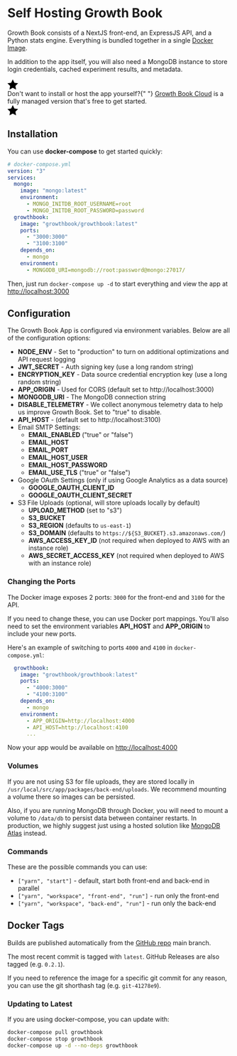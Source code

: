 # Self Hosting Growth Book

Growth Book consists of a NextJS front-end, an ExpressJS API, and a Python stats engine. Everything is bundled together in a single [Docker Image](https://hub.docker.com/r/growthbook/growthbook).

In addition to the app itself, you will also need a MongoDB instance to store login credentials, cached experiment results, and metadata.

<div className="bg-blue-200 dark:bg-blue-900 py-2 px-4 rounded flex">
  <div className="text-yellow-500 pt-1 mr-3">
    <svg
      xmlns="http://www.w3.org/2000/svg"
      width="24"
      height="24"
      viewBox="0 0 24 24"
      style={{ fill: "currentColor" }}
    >
      <path d="M12 .587l3.668 7.568 8.332 1.151-6.064 5.828 1.48 8.279-7.416-3.967-7.417 3.967 1.481-8.279-6.064-5.828 8.332-1.151z" />
    </svg>
  </div>
  <div>
    Don't want to install or host the app yourself?{" "}
    <a href="https://app.growthbook.io">Growth Book Cloud</a> is a fully managed
    version that's free to get started.
  </div>
  <div className="text-yellow-500 pt-1 ml-3">
    <svg
      xmlns="http://www.w3.org/2000/svg"
      width="24"
      height="24"
      viewBox="0 0 24 24"
      style={{ fill: "currentColor" }}
    >
      <path d="M12 .587l3.668 7.568 8.332 1.151-6.064 5.828 1.48 8.279-7.416-3.967-7.417 3.967 1.481-8.279-6.064-5.828 8.332-1.151z" />
    </svg>
  </div>
</div>

## Installation

You can use **docker-compose** to get started quickly:

```yml
# docker-compose.yml
version: "3"
services:
  mongo:
    image: "mongo:latest"
    environment:
      - MONGO_INITDB_ROOT_USERNAME=root
      - MONGO_INITDB_ROOT_PASSWORD=password
  growthbook:
    image: "growthbook/growthbook:latest"
    ports:
      - "3000:3000"
      - "3100:3100"
    depends_on:
      - mongo
    environment:
      - MONGODB_URI=mongodb://root:password@mongo:27017/
```

Then, just run `docker-compose up -d` to start everything and view the app at [http://localhost:3000](http://localhost:3000)

## Configuration

The Growth Book App is configured via environment variables. Below are all of the configuration options:

- **NODE_ENV** - Set to "production" to turn on additional optimizations and API request logging
- **JWT_SECRET** - Auth signing key (use a long random string)
- **ENCRYPTION_KEY** - Data source credential encryption key (use a long random string)
- **APP_ORIGIN** - Used for CORS (default set to http://localhost:3000)
- **MONGODB_URI** - The MongoDB connection string
- **DISABLE_TELEMETRY** - We collect anonymous telemetry data to help us improve Growth Book. Set to "true" to disable.
- **API_HOST** - (default set to http://localhost:3100)
- Email SMTP Settings:
  - **EMAIL_ENABLED** ("true" or "false")
  - **EMAIL_HOST**
  - **EMAIL_PORT**
  - **EMAIL_HOST_USER**
  - **EMAIL_HOST_PASSWORD**
  - **EMAIL_USE_TLS** ("true" or "false")
- Google OAuth Settings (only if using Google Analytics as a data source)
  - **GOOGLE_OAUTH_CLIENT_ID**
  - **GOOGLE_OAUTH_CLIENT_SECRET**
- S3 File Uploads (optional, will store uploads locally by default)
  - **UPLOAD_METHOD** (set to "s3")
  - **S3_BUCKET**
  - **S3_REGION** (defaults to `us-east-1`)
  - **S3_DOMAIN** (defaults to `https://${S3_BUCKET}.s3.amazonaws.com/`)
  - **AWS_ACCESS_KEY_ID** (not required when deployed to AWS with an instance role)
  - **AWS_SECRET_ACCESS_KEY** (not required when deployed to AWS with an instance role)

### Changing the Ports

The Docker image exposes 2 ports: `3000` for the front-end and `3100` for the API.

If you need to change these, you can use Docker port mappings. You'll also need to set the environment variables **API_HOST** and **APP_ORIGIN** to include your new ports.

Here's an example of switching to ports `4000` and `4100` in `docker-compose.yml`:

```yml
  growthbook:
    image: "growthbook/growthbook:latest"
    ports:
      - "4000:3000"
      - "4100:3100"
    depends_on:
      - mongo
    environment:
      - APP_ORIGIN=http://localhost:4000
      - API_HOST=http://localhost:4100
      ...
```

Now your app would be available on [http://localhost:4000](http://localhost:4000)

### Volumes

If you are not using S3 for file uploads, they are stored locally in `/usr/local/src/app/packages/back-end/uploads`. We recommend mounting a volume there so images can be persisted.

Also, if you are running MongoDB through Docker, you will need to mount a volume to `/data/db` to persist data between container restarts. In production, we highly suggest just using a hosted solution like [MongoDB Atlas](https://www.mongodb.com/cloud/atlas) instead.

### Commands

These are the possible commands you can use:

- `["yarn", "start"]` - default, start both front-end and back-end in parallel
- `["yarn", "workspace", "front-end", "run"]` - run only the front-end
- `["yarn", "workspace", "back-end", "run"]` - run only the back-end

## Docker Tags

Builds are published automatically from the [GitHub repo](https://github.com/growthbook/growthbook) main branch.

The most recent commit is tagged with `latest`. GitHub Releases are also tagged (e.g. `0.2.1`).

If you need to reference the image for a specific git commit for any reason, you can use the git shorthash tag (e.g. `git-41278e9`).

### Updating to Latest

If you are using docker-compose, you can update with:

```bash
docker-compose pull growthbook
docker-compose stop growthbook
docker-compose up -d --no-deps growthbook
```
